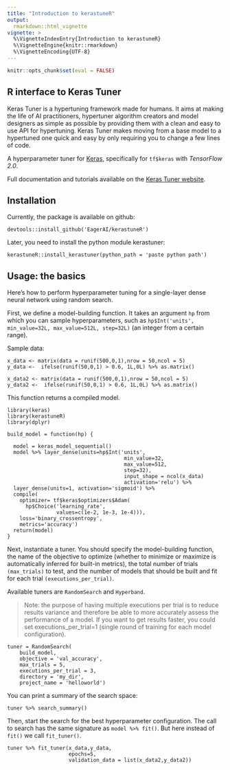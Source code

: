 ```yaml
---
title: "Introduction to kerastuneR"
output:
  rmarkdown::html_vignette
vignette: >
  %\VignetteIndexEntry{Introduction to kerastuneR}
  %\VignetteEngine{knitr::rmarkdown}
  %\VignetteEncoding{UTF-8}
---
```


```r
knitr::opts_chunk$set(eval = FALSE)
```

## R interface to Keras Tuner

Keras Tuner is a hypertuning framework made for humans. 
It aims at making the life of AI practitioners, hypertuner algorithm creators and model designers as simple as possible by providing them with a clean and easy to use API for hypertuning. Keras Tuner makes moving from a base model to a hypertuned one quick and easy by only requiring you to change a few lines of code.

A hyperparameter tuner for [Keras](https://keras.io/), specifically for ```tf$keras``` with *TensorFlow 2.0*.

Full documentation and tutorials available on the [Keras Tuner website](https://EagerAI.github.io/kerastuneR/).

## Installation

Currently, the package is available on github:

```
devtools::install_github('EagerAI/kerastuneR')
```

Later, you need to install the python module kerastuner:

```
kerastuneR::install_kerastuner(python_path = 'paste python path')
```

## Usage: the basics

Here's how to perform hyperparameter tuning for a single-layer dense neural network using random search.

First, we define a model-building function. It takes an argument ```hp``` from which you can sample hyperparameters, such as ```hp$Int('units', min_value=32L, max_value=512L, step=32L)``` (an integer from a certain range).

Sample data:

```
x_data <- matrix(data = runif(500,0,1),nrow = 50,ncol = 5)
y_data <-  ifelse(runif(50,0,1) > 0.6, 1L,0L) %>% as.matrix()

x_data2 <- matrix(data = runif(500,0,1),nrow = 50,ncol = 5)
y_data2 <-  ifelse(runif(50,0,1) > 0.6, 1L,0L) %>% as.matrix()
```

This function returns a compiled model.

```
library(keras)
library(kerastuneR)
library(dplyr)

build_model = function(hp) {
  
  model = keras_model_sequential()
  model %>% layer_dense(units=hp$Int('units',
                                      min_value=32,
                                      max_value=512,
                                      step=32),
                                      input_shape = ncol(x_data)
                                      activation='relu') %>% 
  layer_dense(units=1, activation='sigmoid') %>% 
  compile(
    optimizer= tf$keras$optimizers$Adam(
      hp$Choice('learning_rate',
                values=c(1e-2, 1e-3, 1e-4))),
    loss='binary_crossentropy',
    metrics='accuracy') 
  return(model)
}
```

Next, instantiate a tuner. You should specify the model-building function, the name of the objective to optimize (whether to minimize or maximize is automatically inferred for built-in metrics), the total number of trials ```(max_trials)``` to test, and the number of models that should be built and fit for each trial ```(executions_per_trial)```.

Available tuners are ```RandomSearch``` and ```Hyperband```.

> Note: the purpose of having multiple executions per trial is to reduce results variance and therefore be able to more accurately assess the performance of a model. If you want to get results faster, you could set executions_per_trial=1 (single round of training for each model configuration).

```
tuner = RandomSearch(
    build_model,
    objective = 'val_accuracy',
    max_trials = 5,
    executions_per_trial = 3,
    directory = 'my_dir',
    project_name = 'helloworld')
```

You can print a summary of the search space:

```
tuner %>% search_summary()
```

Then, start the search for the best hyperparameter configuration. The call to search has the same signature as ```model %>% fit()```. But here instead of ```fit()``` we call ```fit_tuner()```.

```
tuner %>% fit_tuner(x_data,y_data,
                    epochs=5, 
                    validation_data = list(x_data2,y_data2))
```



